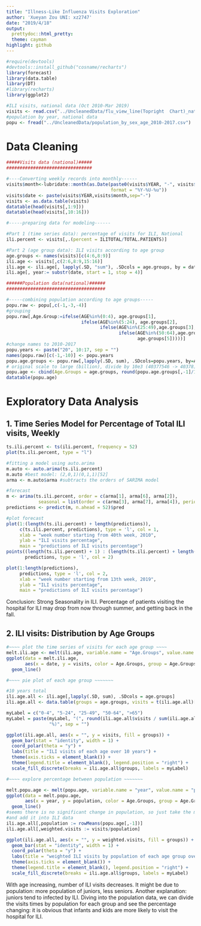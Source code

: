 ```yaml
---
title: "Illness-Like Influenza Visits Exploration"
author: 'Xueyan Zou UNI: xz2747'
date: "2019/4/18"
output:
  prettydoc::html_pretty:
  theme: cayman
highlight: github
---
```


```r
#require(devtools)
#devtools::install_github("cosname/recharts")
library(forecast)
library(data.table)
library(DT)
#library(recharts)
library(ggplot2)
```

```r
#ILI visits, national data (Oct 2010-Mar 2019)
visits <- read.csv("../UncleanedData/flu_view_line(Topright  Chart)_national.csv")
#population by year, national data
popu <- fread("../UncleanedData/population_by_sex_age_2010-2017.csv")
```

# Data Cleaning

```r
#####Visits data (national)#####
################################

#----Converting weekly records into monthly------
visits$month<-lubridate::month(as.Date(paste0(visits$YEAR, "-", visits$WEEK, "-", 10), 
                                       format = "%Y-%U-%u"))
visits$date <- paste(visits$YEAR,visits$month,sep="-")
visits <- as.data.table(visits)
datatable(head(visits[,1:9]))
datatable(head(visits[,10:16]))

#-----preparing data for modeling------

#Part 1 (time series data): percentage of visits for ILI, National
ili.percent <- visits[,.(percent = ILITOTAL/TOTAL.PATIENTS)]

#Part 2 (age group data): ILI visits according to age group
age.groups <- names(visits)[c(4:6,8:9)]
ili.age <- visits[,c(2:6,8:9,15:16)]
ili.age <- ili.age[, lapply(.SD, "sum"), .SDcols = age.groups, by = date]
ili.age[, year:= substr(date, start = 1, stop = 4)]

######Population data(national)######
#####################################

#-----combining population according to age groups-----
popu.raw <- popu[,c(-1,-3,-4)]
#grouping
popu.raw[,Age.Group:=ifelse(AGE%in%(0:4), age.groups[1],
                            ifelse(AGE%in%(5:24), age.groups[2],
                                   ifelse(AGE%in%(25:49),age.groups[3],
                                          ifelse(AGE%in%(50:64),age.groups[4],
                                                 age.groups[5]))))]
#change names to 2010-2017
popu.years <- paste("20", 10:17, sep = "") 
names(popu.raw)[c(-1,-10)] <- popu.years
popu.age.groups <- popu.raw[,lapply(.SD, sum), .SDcols=popu.years, by=Age.Group]
# original scale to large (billion), divide by 10e3 (40377546 -> 40378)
popu.age <- cbind(Age.Groups = age.groups, round(popu.age.groups[,-1]/10^3,0))
datatable(popu.age)
```

# Exploratory Data Analysis

## 1. Time Series Model for Percentage of Total ILI visits, Weekly

```r
ts.ili.percent <- ts(ili.percent, frequency = 52)
plot(ts.ili.percent, type = "l")

#fitting a model using auto.arima
m.auto <- auto.arima(ts.ili.percent)
m.auto #best model: (2,0,1)(0,1,1)[52]
arma <- m.auto$arma #subtracts the orders of SARIMA model

#forecast
m <- arima(ts.ili.percent, order = c(arma[1], arma[6], arma[2]), 
            seasonal = list(order = c(arma[3], arma[7], arma[4]), period = 52)) 
predictions <- predict(m, n.ahead = 52)$pred

#plot forecast
plot(1:(length(ts.ili.percent) + length(predictions)), 
     c(ts.ili.percent, predictions), type = 'l', col = 1, 
     xlab = "week number starting from 40th week, 2010", 
     ylab = "ILI visits percentage",
     main = "predictions of ILI visits percentage")
points((length(ts.ili.percent) + 1) : (length(ts.ili.percent) + length(predictions)), 
       predictions, type = 'l', col = 2)

plot(1:length(predictions), 
     predictions, type = 'l', col = 2, 
     xlab = "week number starting from 13th week, 2019", 
     ylab = "ILI visits percentage",
     main = "predictions of ILI visits percentage")
```

Conclusion: Strong Seasonality in ILI. Percentage of patients visiting the hospital for ILI may drop from now through summer, and getting back in the fall.

## 2. ILI visits: Distribution by Age Groups

```r

#~~~~ plot the time series of visits for each age group ~~~~
melt.ili.age <- melt(ili.age, variable.name = "Age.Groups", value.name = "visits")
ggplot(data = melt.ili.age, 
       aes(x = date, y = visits, color = Age.Groups, group = Age.Groups)) +
  geom_line()

#~~~~ pie plot of each age group ~~~~~~~

#10 years total
ili.age.all <- ili.age[,lapply(.SD, sum), .SDcols = age.groups]
ili.age.all <- data.table(groups = age.groups, visits = t(ili.age.all)[,1])

myLabel = c("0-4", "5-24", "25-49", "50-64", ">65")
myLabel = paste(myLabel, "(", round(ili.age.all$visits / sum(ili.age.all$visits) * 100, 2),
                "%)", sep = "") 

ggplot(ili.age.all, aes(x = "", y = visits, fill = groups)) +
  geom_bar(stat = "identity", width = 1) +
  coord_polar(theta = "y") +
  labs(title = "ILI visits of each age over 10 years") +
  theme(axis.ticks = element_blank()) + 
  theme(legend.title = element_blank(), legend.position = "right") + 
  scale_fill_discrete(breaks = ili.age.all$groups, labels = myLabel)

#~~~~ explore percentage between population ~~~~~~~

melt.popu.age <- melt(popu.age, variable.name = "year", value.name = "population")
ggplot(data = melt.popu.age, 
       aes(x = year, y = population, color = Age.Groups, group = Age.Groups)) +
  geom_line()
#seems there is no significant change in population, so just take the mean over 8 years
#and add it into ILI data
ili.age.all[,population := rowMeans(popu.age[,-1])]
ili.age.all[,weighted.visits := visits/population]

ggplot(ili.age.all, aes(x = "", y = weighted.visits, fill = groups)) +
  geom_bar(stat = "identity", width = 1) +
  coord_polar(theta = "y") +
  labs(title = "weighted ILI visits by population of each age group over 10 years") +
  theme(axis.ticks = element_blank()) + 
  theme(legend.title = element_blank(), legend.position = "right") + 
  scale_fill_discrete(breaks = ili.age.all$groups, labels = myLabel) 
```

With age increasing, number of ILI visits decreases. It might be due to population: more population of juniors, less seniors. Another explanation: juniors tend to infected by ILI. Diving into the population data, we can divide the visits times by population for each group and see the percentage changing: it is obvious that infants and kids are more likely to visit the hospital for ILI.


